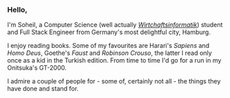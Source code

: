 ### Hello,

I'm Soheil, a Computer Science (well actually [_Wirtchaftsinformatik_](https://en.wikipedia.org/wiki/Business_informatics))
student and Full Stack Engineer from Germany's most delightful city, Hamburg.

I enjoy reading books. Some of my favourites are Harari's _Sapiens_ and _Homo Deus_, Goethe's _Faust_ and _Robinson Crouso_,
the latter I read only once as a kid in the Turkish edition.
From time to time I'd go for a run in my Onitsuka's GT-2000.

I admire a couple of people for - some of, certainly not all - the things they have done and stand for.
